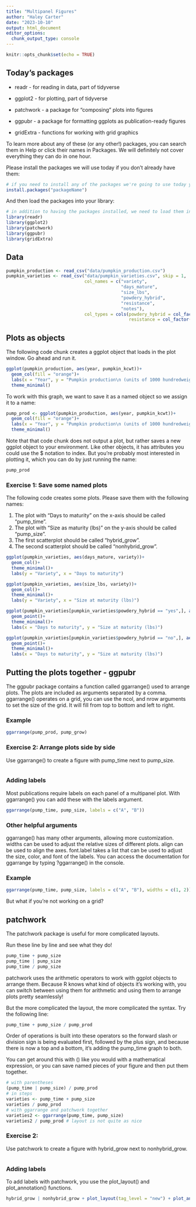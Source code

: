 ```yaml
---
title: "Multipanel Figures"
author: "Haley Carter"
date: "2023-10-10"
output: html_document
editor_options: 
  chunk_output_type: console
---
```


```r
knitr::opts_chunk$set(echo = TRUE)
```

## Today's packages

-   readr - for reading in data, part of tidyverse

-   ggplot2 - for plotting, part of tidyverse

-   patchwork - a package for "composing" plots into figures

-   ggpubr - a package for formatting ggplots as publication-ready figures

-   gridExtra - functions for working with grid graphics

To learn more about any of these (or any other!) packages, you can search them in Help or click their names in Packages. We will definitely not cover everything they can do in one hour.

Please install the packages we will use today if you don't already have them:

```r
# if you need to install any of the packages we're going to use today you can use the install.packages() function as written below by replacing packageName with the name of the package you'd like to install
install.packages("packageName")
```

And then load the packages into your library:

```r
# in addition to having the packages installed, we need to load them into our library so we can use their functions
library(readr)
library(ggplot2)
library(patchwork)
library(ggpubr)
library(gridExtra)
```

## Data

```r
pumpkin_production <- read_csv("data/pumpkin_production.csv")
pumpkin_varieties <- read_csv("data/pumpkin_varieties.csv", skip = 1,
                              col_names = c("variety",
                                            "days_mature",
                                            "size_lbs",
                                            "powdery_hybrid",
                                            "resistance",
                                            "notes"),
                              col_types = cols(powdery_hybrid = col_factor(),
                                               resistance = col_factor()))
```

## Plots as objects

The following code chunk creates a ggplot object that loads in the plot window. Go ahead and run it.

```r
ggplot(pumpkin_production, aes(year, pumpkin_kcwt))+
  geom_col(fill = "orange")+
  labs(x = "Year", y = "Pumpkin production\n (units of 1000 hundredweights)")+
  theme_minimal()
```

To work with this graph, we want to save it as a named object so we assign it to a name:

```r
pump_prod <- ggplot(pumpkin_production, aes(year, pumpkin_kcwt))+
  geom_col(fill = "orange")+
  labs(x = "Year", y = "Pumpkin production\n (units of 1000 hundredweights)")+
  theme_minimal()
```

Note that that code chunk does not output a plot, but rather saves a new ggplot object to your environment. Like other objects, it has attributes you could use the \$ notation to index. But you're probably most interested in plotting it, which you can do by just running the name:

```r
pump_prod
```

### Exercise 1: Save some named plots

The following code creates some plots. Please save them with the following names:

1.  The plot with "Days to maturity" on the x-axis should be called "pump_time".
2.  The plot with "Size as maturity (lbs)" on the y-axis should be called "pump_size".
3.  The first scatterplot should be called "hybrid_grow".
4.  The second scatterplot should be called "nonhybrid_grow".

```r
ggplot(pumpkin_varieties, aes(days_mature, variety))+
  geom_col()+
  theme_minimal()+
  labs(y = "Variety", x = "Days to maturity")

ggplot(pumpkin_varieties, aes(size_lbs, variety))+
  geom_col()+
  theme_minimal()+
  labs(y = "Variety", x = "Size at maturity (lbs)")

ggplot(pumpkin_varieties[pumpkin_varieties$powdery_hybrid == "yes",], aes(days_mature, size_lbs))+
  geom_point()+
  theme_minimal()+
  labs(x = "Days to maturity", y = "Size at maturity (lbs)")

ggplot(pumpkin_varieties[pumpkin_varieties$powdery_hybrid == "no",], aes(days_mature, size_lbs))+
  geom_point()+
  theme_minimal()+
  labs(x = "Days to maturity", y = "Size at maturity (lbs)")
```

## Putting the plots together - ggpubr

The ggpubr package contains a function called ggarrange() used to arrange plots. The plots are included as arguments separated by a comma. ggarrange() operates on a grid, you can use the ncol, and nrow arguments to set the size of the grid. It will fill from top to bottom and left to right.

### Example

```r
ggarrange(pump_prod, pump_grow)
```

### Exercise 2: Arrange plots side by side

Use ggarrange() to create a figure with pump_time next to pump_size.

```r

```

### Adding labels

Most publications require labels on each panel of a multipanel plot. With ggarrange() you can add these with the labels argument.

```r
ggarrange(pump_time, pump_size, labels = c("A", "B"))
```

### Other helpful arguments

ggarrange() has many other arguments, allowing more customization. widths can be used to adjust the relative sizes of different plots. align can be used to align the axes. font.label takes a list that can be used to adjust the size, color, and font of the labels. You can access the documentation for ggarrange by typing ?ggarrange() in the console.

### Example

```r
ggarrange(pump_time, pump_size, labels = c("A", "B"), widths = c(1, 2))
```

But what if you're not working on a grid?

## patchwork

The patchwork package is useful for more complicated layouts.

Run these line by line and see what they do!

```r
pump_time + pump_size
pump_time | pump_size
pump_time / pump_size
```

patchwork uses the arithmetic operators to work with ggplot objects to arrange them. Because R knows what kind of objects it's working with, you can switch between using them for arithmetic and using them to arrange plots pretty seamlessly!

But the more complicated the layout, the more complicated the syntax. Try the following line:

```r
pump_time + pump_size / pump_prod
```

Order of operations is built into these operators so the forward slash or division sign is being evaluated first, followed by the plus sign, and because there is now a top and a bottom, it's adding the pump_time graph to both.

You can get around this with () like you would with a mathematical expression, or you can save named pieces of your figure and then put them together.

```r
# with parentheses
(pump_time | pump_size) / pump_prod
# in steps
varieties <- pump_time + pump_size
varieties / pump_prod
# with ggarrange and patchwork together
varieties2 <- ggarrange(pump_time, pump_size)
varieties2 / pump_prod # layout is not quite as nice
```

### Exercise 2:

Use patchwork to create a figure with hybrid_grow next to nonhybrid_grow. 

```r

```

### Adding labels

To add labels with patchwork, you use the plot_layout() and plot_annotation() functions.

```r
hybrid_grow | nonhybrid_grow + plot_layout(tag_level = "new") + plot_annotation(tag_levels = "A")
```

